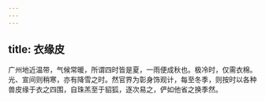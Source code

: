 ```yaml
---
---
---
```

title: 衣缘皮
---



广州地近温带，气候常暖，所谓四时皆是夏，一雨便成秋也。极冷时，仅需衣棉。光、宣间则稍寒，亦有降雪之时。然官界为彰身饰观计，每至冬季，则按时以各种兽皮缘于衣之四围，自珠羔至于貂狐，逐次易之，俨如他省之换季然。